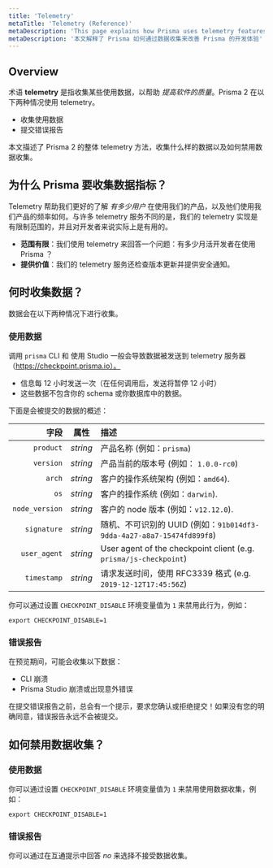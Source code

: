 ```yaml
---
title: 'Telemetry'
metaTitle: 'Telemetry (Reference)'
metaDescription: 'This page explains how Prisma uses telemetry features to improve the Prisma developer experience.'
metaDescription: '本文解释了 Prisma 如何通过数据收集来改善 Prisma 的开发体验'
---
```


## Overview

术语 **telemetry** 是指收集某些使用数据，以帮助 _提高软件的质量_。Prisma 2 在以下两种情况使用 telemetry。

- 收集使用数据
- 提交错误报告

本文描述了 Prisma 2 的整体 telemetry 方法，收集什么样的数据以及如何禁用数据收集。

## 为什么 Prisma 要收集数据指标？

Telemetry 帮助我们更好的了解 _有多少用户_ 在使用我们的产品，以及他们使用我们产品的频率如何。与许多 telemetry 服务不同的是，我们的 telemetry 实现是有限制范围的，并且对开发者来说实际上是有用的。

- **范围有限**：我们使用 telemetry 来回答一个问题：有多少月活开发者在使用 Prisma ？
- **提供价值**：我们的 telemetry 服务还检查版本更新并提供安全通知。

## 何时收集数据？

数据会在以下两种情况下进行收集。

### 使用数据

调用 `prisma` CLI 和 使用 Studio 一般会导致数据被发送到 telemetry 服务器（https://checkpoint.prisma.io）。

- 信息每 12 小时发送一次（在任何调用后，发送将暂停 12 小时）
- 这些数据不包含你的 schema 或你数据库中的数据。

下面是会被提交的数据的概述：

|          字段 | 属性 | 描述                                                                            |
| -------------: | :--------: | :------------------------------------------------------------------------------------- |
|      `product` |  _string_  | 产品名称 (例如：`prisma`)                                                    |
|      `version` |  _string_  | 产品当前的版本号 (例如： `1.0.0-rc0`)                          |
|         `arch` |  _string_  | 客户的操作系统架构 (例如：`amd64`).                                 |
|           `os` |  _string_  | 客户的操作系统 (例如：`darwin`).                                             |
| `node_version` |  _string_  | 客户的 node 版本 (例如：`v12.12.0`).                                               |
|    `signature` |  _string_  | 随机、不可识别的 UUID (例如：`91b014df3-9dda-4a27-a8a7-15474fd899f8`) |
|   `user_agent` |  _string_  | User agent of the checkpoint client (e.g. `prisma/js-checkpoint`)                      |
|    `timestamp` |  _string_  | 请求发送时间，使用 RFC3339 格式 (e.g. `2019-12-12T17:45:56Z`)              |

你可以通过设置 `CHECKPOINT_DISABLE` 环境变量值为 `1` 来禁用此行为，例如：

```terminal
export CHECKPOINT_DISABLE=1
```

### 错误报告

在预览期间，可能会收集以下数据：

- CLI 崩溃
- Prisma Studio 崩溃或出现意外错误

在提交错误报告之前，总会有一个提示，要求您确认或拒绝提交！如果没有您的明确同意，错误报告永远不会被提交。

## 如何禁用数据收集？

### 使用数据

你可以通过设置 `CHECKPOINT_DISABLE` 环境变量值为 `1` 来禁用使用数据收集，例如：

```terminal
export CHECKPOINT_DISABLE=1
```

### 错误报告

你可以通过在互通提示中回答 _no_ 来选择不接受数据收集。
